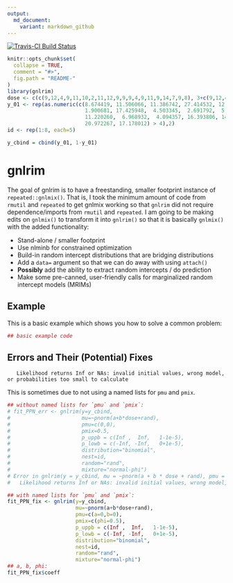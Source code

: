 ```yaml
---
output:
  md_document:
    variant: markdown_github
---
```


<!-- README.md is generated from README.Rmd. Please edit the .Rmd -->
[![Travis-CI Build Status](https://travis-ci.org/swihart/gnlrim.svg?branch=master)](https://travis-ci.org/swihart/gnlrim)

```r
knitr::opts_chunk$set(
  collapse = TRUE,
  comment = "#>",
  fig.path = "README-"
)
library(gnlrim)
dose <- c(c(9,12,4,9,11,10,2,11,12,9,9,9,4,9,11,9,14,7,9,8), 3+c(9,12,4,9,11,10,2,11,12,9,9,9,4,9,11,9,14,7,9,8))
y_01 <- rep(as.numeric(c(8.674419, 11.506066, 11.386742, 27.414532, 12.135699,  4.359469,
                         1.900681, 17.425948,  4.503345,  2.691792,  5.731100, 10.534971,
                         11.220260,  6.968932,  4.094357, 16.393806, 14.656584,  8.786133,
                         20.972267, 17.178012) > 4),2)
id <- rep(1:8, each=5)

y_cbind = cbind(y_01, 1-y_01)


```

# gnlrim

The goal of gnlrim is to have a freestanding, smaller footprint instance of `repeated::gnlmix()`.  That is, I took the minimum amount of code from `rmutil` and `repeated` to get gnlmix working so that `gnlrim` did not require dependence/imports from `rmutil` and `repeated`.  I am going to be making edits on `gnlmix()` to transform it into `gnlrim()` so that it is basically `gnlmix()` with the added functionality:

  *  Stand-alone / smaller footprint
  *  Use nlminb for constrained optimization
  *  Build-in random intercept distributions that are bridging distributions
  *  Add a `data=` argument so that we can do away with using `attach()`
  *  **Possibly** add the ability to extract random intercepts / do prediction
  *  Make some pre-canned, user-friendly calls for marginalized random intercept models (MRIMs)

## Example

This is a basic example which shows you how to solve a common problem:

```r
## basic example code
```

## Errors and Their (Potential) Fixes

```
   Likelihood returns Inf or NAs: invalid initial values, wrong model, or probabilities too small to calculate
```

This is sometimes due to not using a named lists for `pmu` and `pmix`.

```r
## without named lists for `pmu` and `pmix`:
# fit_PPN_err <- gnlrim(y=y_cbind,
#                       mu=~pnorm(a+b*dose+rand),
#                       pmu=c(0,0),
#                       pmix=0.5,
#                       p_uppb = c(Inf ,  Inf,   1-1e-5),
#                       p_lowb = c(-Inf, -Inf,   0+1e-5),
#                       distribution="binomial",
#                       nest=id,
#                       random="rand",
#                       mixture="normal-phi")
# Error in gnlrim(y = y_cbind, mu = ~pnorm(a + b * dose + rand), pmu = c(0,  : 
#   Likelihood returns Inf or NAs: invalid initial values, wrong model, or probabilities too small to calculate

## with named lists for `pmu` and `pmix`:
fit_PPN_fix <- gnlrim(y=y_cbind,
                      mu=~pnorm(a+b*dose+rand),
                      pmu=c(a=0,b=0),
                      pmix=c(phi=0.5),
                      p_uppb = c(Inf ,  Inf,   1-1e-5),
                      p_lowb = c(-Inf, -Inf,   0+1e-5),
                      distribution="binomial",
                      nest=id,
                      random="rand",
                      mixture="normal-phi")
## a, b, phi:
fit_PPN_fix$coeff

```
